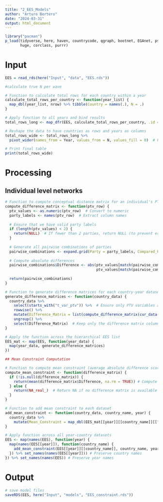 ```yaml
---
title: "2_EES_Models"
author: "Arturo Bertero"
date: "2024-03-31"
output: html_document
---
```


```r
library("pacman")
p_load(tidyverse, here, haven, countrycode, qgraph, bootnet, EGAnet, psych,
       huge, corclass, purrr)
```


# Input

```r
EES = read_rds(here("Input", "data", "EES.rds"))
```

```r
#calculate true N per wave

# Function to calculate total rows for each country within a year
calculate_total_rows_per_country <- function(year_list) {
  map_dbl(year_list, nrow) %>% tibble(Country = names(.), N = .)
}

# Apply function to all years and bind results
total_rows_long <- map_dfr(EES, calculate_total_rows_per_country, .id = "Year")

# Reshape the data to have countries as rows and years as columns
total_rows_wide <- total_rows_long %>%
  pivot_wider(names_from = Year, values_from = N, values_fill = 0)  # Fill missing values with 0

# Print final table
print(total_rows_wide)
```


# Processing

## Individual level networks

```r
# Function to compute conceptual distance matrix for an individual's PTV scores
compute_difference_matrix <- function(ptv_row) {
  ptv_values <- as.numeric(ptv_row)  # Convert to numeric
  party_labels <- names(ptv_row)  # Extract column names
  
  # Ensure that we have valid party labels
  if (length(ptv_values) < 2) {
    return(NULL)  # If fewer than 2 parties, return NULL (to prevent errors)
  }
  
  # Generate all pairwise combinations of parties
  pairwise_combinations <- expand.grid(Party = party_labels, Compared_Party = party_labels, stringsAsFactors = FALSE)
  
  # Compute absolute differences 
  pairwise_combinations$Difference <- abs(ptv_values[match(pairwise_combinations$Party, party_labels)] -
                                          ptv_values[match(pairwise_combinations$Compared_Party, party_labels)])
  
  return(pairwise_combinations)
}

# Function to generate difference matrices for each country-year dataset
generate_difference_matrices <- function(country_data) {
  country_data %>%
    select(starts_with("t_var_ptv")) %>%  # Ensure only PTV variables are selected
    rowwise() %>%
    mutate(Difference_Matrix = list(compute_difference_matrix(cur_data()))) %>%  # Use cur_data() to keep names
    ungroup() %>%
    select(Difference_Matrix)  # Keep only the difference matrix column
}

# Apply the function across the hierarchical EES list
EES_mat <- map(EES, function(year_data) {
  map(year_data, generate_difference_matrices)
})

## Mean Constraint Computation

# Function to compute mean constraint (average absolute difference score) for an individual
compute_mean_constraint <- function(difference_matrix) {
  if (!is.null(difference_matrix)) {
    return(mean(difference_matrix$Difference, na.rm = TRUE)) # Compute mean absolute difference
  } else {
    return(NA_real_)  # Return NA if no difference matrix is available
  }
}

# Function to add mean constraint to each dataset
add_mean_constraint <- function(country_data, country_name, year) {
  country_data %>%
    mutate(Mean_Constraint = map_dbl(EES_mat[[year]][[country_name]][["Difference_Matrix"]], compute_mean_constraint))
}

# Apply function across all year-country datasets 
EES <- map(names(EES), function(year) {
  map(names(EES[[year]]), function(country_name) {
    add_mean_constraint(EES[[year]][[country_name]], country_name, year)
  }) %>% set_names(names(EES[[year]])) # Preserve country names
}) %>% set_names(names(EES)) # Preserve year names


```

# Output

```r
# save model files
saveRDS(EES, here("Input", "models", "EES_constraint.rds"))
```

